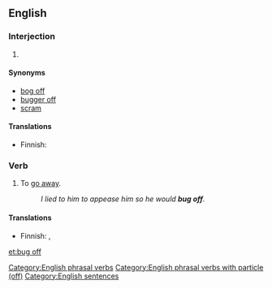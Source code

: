 ==English==

===Interjection===
{{en-interj|head=[[bug]] [[off]]!}}

# {{context|idiomatic|informal|transitive|lang=en}} {{n-g|Used to tell somebody to leave one alone.}}

====Synonyms====
* [[bog off]]
* [[bugger off]] {{qualifier|more vulgar}}
* [[scram]]

====Translations====
{{trans-top|Used to tell somebody to leave them alone}}
* Finnish: {{t|fi|häivy}}
{{trans-mid}}
{{trans-bottom}}

===Verb===
{{head|en|verb|head=[[bug]] [[off]]}}

# {{context|informal|intransitive|lang=en}} To [[go away]].
#: ''I lied to him to appease him so he would '''bug off'''.''

====Translations====
{{trans-top|go away}}
* Finnish: {{t+|fi|häipyä}}, {{t+|fi|lähteä}}
{{trans-mid}}
{{trans-bottom}}

[[Category:English phrasal verbs]]
[[Category:English phrasal verbs with particle (off)]]
[[Category:English sentences]]

[[et:bug off]]